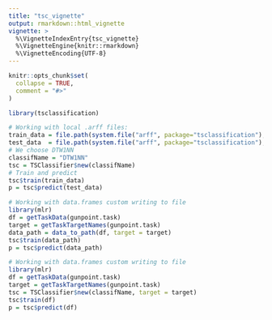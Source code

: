 ```yaml
---
title: "tsc_vignette"
output: rmarkdown::html_vignette
vignette: >
  %\VignetteIndexEntry{tsc_vignette}
  %\VignetteEngine{knitr::rmarkdown}
  %\VignetteEncoding{UTF-8}
---
```


```r
knitr::opts_chunk$set(
  collapse = TRUE,
  comment = "#>"
)
```

```r
library(tsclassification)
```

```r
# Working with local .arff files:
train_data = file.path(system.file("arff", package="tsclassification"), "GunPoint_TRAIN.arff")
test_data  = file.path(system.file("arff", package="tsclassification"), "GunPoint_TEST.arff")
# We choose DTW1NN
classifName = "DTW1NN"
tsc = TSClassifier$new(classifName)
# Train and predict
tsc$train(train_data)
p = tsc$predict(test_data)

```

```r
# Working with data.frames custom writing to file
library(mlr)
df = getTaskData(gunpoint.task)
target = getTaskTargetNames(gunpoint.task)
data_path = data_to_path(df, target = target)
tsc$train(data_path)
p = tsc$predict(data_path)
```

```r
# Working with data.frames custom writing to file
library(mlr)
df = getTaskData(gunpoint.task)
target = getTaskTargetNames(gunpoint.task)
tsc = TSClassifier$new(classifName, target = target)
tsc$train(df)
p = tsc$predict(df)
```
